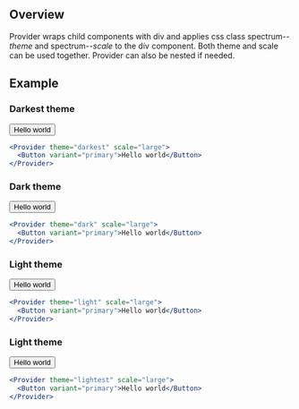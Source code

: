 
## Overview

Provider wraps child components with div and applies css class spectrum--_theme_ and spectrum--_scale_
to the div component.  Both theme and scale can be used together.  Provider can also be nested if needed.

## Example

### Darkest theme

<Provider theme="darkest" scale="large">
  <Button variant="primary">Hello world</Button>
</Provider>

```jsx
<Provider theme="darkest" scale="large">
  <Button variant="primary">Hello world</Button>
</Provider>
```

### Dark theme

<Provider theme="dark" scale="large">
  <Button variant="primary">Hello world</Button>
</Provider>

```jsx
<Provider theme="dark" scale="large">
  <Button variant="primary">Hello world</Button>
</Provider>
```

### Light theme

<Provider theme="light" scale="large">
  <Button variant="primary">Hello world</Button>
</Provider>

```jsx
<Provider theme="light" scale="large">
  <Button variant="primary">Hello world</Button>
</Provider>
```

### Light theme

<Provider theme="lightest" scale="large">
  <Button variant="primary">Hello world</Button>
</Provider>

```jsx
<Provider theme="lightest" scale="large">
  <Button variant="primary">Hello world</Button>
</Provider>
```
